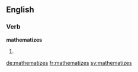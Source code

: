 ==English==

===Verb===
'''mathematizes'''

# {{en-third-person singular of|mathematize}}

[[de:mathematizes]]
[[fr:mathematizes]]
[[sv:mathematizes]]